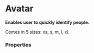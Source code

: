 # Avatar

**Enables user to quickly identify people.**

Comes in 5 sizes: xs, s, m, l, xl.

<DemoBlock demo="default" />

### Properties

<PropTable component="Avatar" />
